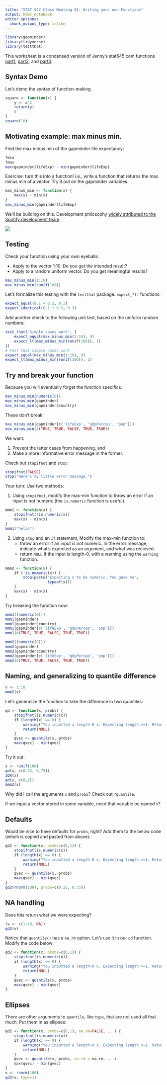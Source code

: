 ```yaml
---
title: "STAT 547 Class Meeting 01: Writing your own Functions"
output: html_notebook
editor_options: 
  chunk_output_type: inline
---
```


```r
library(gapminder)
library(tidyverse)
library(testthat)
```

This worksheet is a condensed version of Jenny's stat545.com functions [part1](http://stat545.com/block011_write-your-own-function-01.html), [part2](http://stat545.com/block011_write-your-own-function-02.html), and [part3](http://stat545.com/block011_write-your-own-function-03.html).

## Syntax Demo

Let's demo the syntax of function-making.

```r
square <- function(x) {
    y <- x^2
    return(y)
    5
}
square(10)
```

## Motivating example: max minus min.

Find the max minus min of the gapminder life expectancy:

```r
?min
?max
max(gapminder$lifeExp) - min(gapminder$lifeExp)
```

Exercise: turn this into a function! i.e., write a function that returns the max minus min of a vector. Try it out on the gapminder variables.

```r
max_minus_min <- function(x) {
    max(x) - min(x)
}
max_minus_min(gapminder$lifeExp)
```

We'll be building on this. Development philosophy [widely attributed to the Spotify development team](http://blog.fastmonkeys.com/?utm_content=bufferc2d6e&utm_medium=social&utm_source=twitter.com&utm_campaign=buffer):

![](http://stat545.com/img/spotify-howtobuildmvp.gif)

## Testing

Check your function using your own eyeballs:

- Apply to the vector 1:10. Do you get the intended result?
- Apply to a random uniform vector. Do you get meaningful results?

```r
max_minus_min(1:10)
max_minus_min(runif(100))
```

Let's formalize this testing with the `testthat` package. `expect_*()` functions:

```r
expect_equal(0.1 + 0.2, 0.3)
expect_identical(0.1 + 0.2, 0.3)
```

Add another check to the following unit test, based on the uniform random numbers:

```r
test_that("Simple cases work", {
    expect_equal(max_minus_min(1:10), 9)
    expect_lt(max_minus_min(runif(100)), 1)
})
# Test that simple cases work
expect_equal(max_minus_min(1:10), 9)
expect_lt(max_minus_min(runif(100)), 1)
```

## Try and break your function

Because you will eventually forget the function specifics.

```r
max_minus_min(numeric(0))
max_minus_min(gapminder)
max_minus_min(gapminder$country)
```

These don't break!

```r
max_minus_min(gapminder[c('lifeExp', 'gdpPercap', 'pop')])
max_minus_min(c(TRUE, TRUE, FALSE, TRUE, TRUE))
```

We want:

1. Prevent the latter cases from happening, and
2. Make a more informative error message in the former.

Check out `stopifnot` and `stop`:

```r
stopifnot(FALSE)
stop("Here's my little error message.")
```

Your turn:  Use two methods:

1. Using `stopifnot`, modify the max-min function to throw an error if an input is not numeric (the `is.numeric` function is useful).

```r
mmm1 <- function(x) {
    stopifnot(!is.numeric(x))
    max(x) - min(x)
}
mmm1("hello")
```

2. Using `stop` and an `if` statement, Modify the max-min function to:
    - throw an error if an input is not numeric. In the error message, indicate what's expected as an argument, and what was recieved. 
    - return `NULL` if the input is length-0, with a warning using the `warning` function.

```r
mmm2 <- function(x) {
    if (!is.numeric(x)) {
        stop(paste("Expecting x to be numeric. You gave me", 
                   typeof(x)))
    }
    max(x) - min(x)
}
```

Try breaking the function now:

```r
mmm1((numeric(0)))
mmm1(gapminder)
mmm1(gapminder$country)
mmm1(gapminder[c('lifeExp', 'gdpPercap', 'pop')])
mmm1(c(TRUE, TRUE, FALSE, TRUE, TRUE))

mmm2((numeric(0)))
mmm2(gapminder)
mmm2(gapminder$country)
mmm2(gapminder[c('lifeExp', 'gdpPercap', 'pop')])
mmm2(c(TRUE, TRUE, FALSE, TRUE, TRUE))
```

## Naming, and generalizing to quantile difference

```r
v <- 1:10
mmm2(v)
```

Let's generalize the function to take the difference in two quantiles:

```r
qd <- function(x, probs) {
    stopifnot(is.numeric(x))
    if (length(x) == 0) {
        warning("You inputted a length-0 x. Expecting length >=1. Returning NULL.")
        return(NULL)
    } 
    qvec <- quantile(x, probs)
    max(qvec) - min(qvec)
}
```

Try it out:

```r
x <- runif(100)
qd(x, c(0.25, 0.75))
IQR(x)
qd(x, c(0,1))
mmm2(x)
```

Why did I call the arguments `x` and `probs`? Check out `?quantile`. 

If we input a vector stored in some variable, need that variable be named `x`?

## Defaults

Would be nice to have defaults for `probs`, right? Add them to the below code (which is copied and pasted from above):

```r
qd2 <- function(x, probs=c(0,1)) {
    stopifnot(is.numeric(x))
    if (length(x) == 0) {
        warning("You inputted a length-0 x. Expecting length >=1. Returning NULL.")
        return(NULL)
    } 
    qvec <- quantile(x, probs)
    max(qvec) - min(qvec)
}
qd2(rnorm(100), probs=c(0.25, 0.75))
```

## NA handling

Does this return what we were expecting?

```r
(v <- c(1:10, NA))
qd2(v)
```

Notice that `quantile()` has a `na.rm` option. Let's use it in our `qd` function. Modify the code below:

```r
qd2 <- function(x, probs=c(0,1)) {
    stopifnot(is.numeric(x))
    if (length(x) == 0) {
        warning("You inputted a length-0 x. Expecting length >=1. Returning NULL.")
        return(NULL)
    } 
    qvec <- quantile(x, probs)
    max(qvec) - min(qvec)
}
```

## Ellipses

There are other arguments to `quantile`, like `type`, that are not used all that much. Put them in as ellipses:

```r
qd2 <- function(x, probs=c(0,1), na.rm=FALSE, ...) {
    stopifnot(is.numeric(x))
    if (length(x) == 0) {
        warning("You inputted a length-0 x. Expecting length >=1. Returning NULL.")
        return(NULL)
    } 
    qvec <- quantile(x, probs, na.rm = na.rm, ...)
    max(qvec) - min(qvec)
}
v <- rnorm(100)
qd2(v, type=1)
```